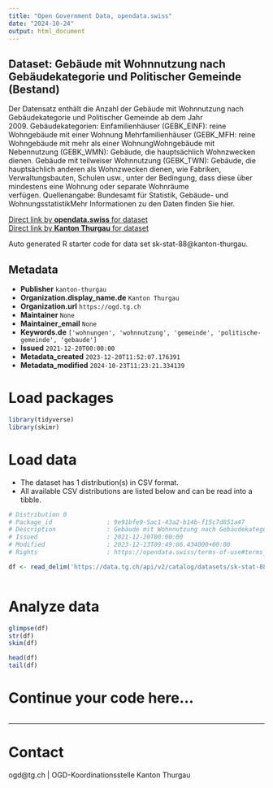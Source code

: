 ```yaml
---
title: "Open Government Data, opendata.swiss"
date: "2024-10-24"
output: html_document
---
```


## Dataset: Gebäude mit Wohnnutzung nach Gebäudekategorie und Politischer Gemeinde (Bestand)

Der Datensatz enthält die Anzahl der Gebäude mit Wohnnutzung nach Gebäudekategorie und Politischer Gemeinde ab dem Jahr 2009. Gebäudekategorien: Einfamilienhäuser (GEBK_EINF): reine Wohngebäude mit einer Wohnung Mehrfamilienhäuser (GEBK_MFH: reine Wohngebäude mit mehr als einer WohnungWohngebäude mit Nebennutzung (GEBK_WMN): Gebäude, die hauptsächlich Wohnzwecken dienen. Gebäude mit teilweiser Wohnnutzung (GEBK_TWN): Gebäude, die hauptsächlich anderen als Wohnzwecken dienen, wie Fabriken, Verwaltungsbauten, Schulen usw., unter der Bedingung, dass diese über mindestens eine Wohnung oder separate Wohnräume verfügen. Quellenangabe: Bundesamt für Statistik, Gebäude- und WohnungsstatistikMehr Informationen zu den Daten finden Sie hier.

[Direct link by **opendata.swiss** for dataset](https://opendata.swiss/de/dataset/gebaude-mit-wohnnutzung-nach-gebaudekategorie-und-politischer-gemeinde-bestand)<br>
[Direct link by **Kanton Thurgau** for dataset](https://data.tg.ch/explore/dataset/sk-stat-88/)

Auto generated R starter code for data set sk-stat-88@kanton-thurgau.

## Metadata

- **Publisher** `kanton-thurgau`
- **Organization.display_name.de** `Kanton Thurgau`
- **Organization.url** `https://ogd.tg.ch`
- **Maintainer** `None`
- **Maintainer_email** `None`
- **Keywords.de** `['wohnungen', 'wohnnutzung', 'gemeinde', 'politische-gemeinde', 'gebaude']`
- **Issued** `2021-12-20T00:00:00`
- **Metadata_created** `2023-12-20T11:52:07.176391`
- **Metadata_modified** `2024-10-23T11:23:21.334139`


# Load packages

```r

library(tidyverse)
library(skimr)

```

# Load data

-   The dataset has 1 distribution(s) in CSV format.
-   All available CSV distributions are listed below and can be read into a tibble.

```r

# Distribution 0
# Package_id               : 9e91bfe9-5ac1-43a2-b14b-f15c7d851a47
# Description              : Gebäude mit Wohnnutzung nach Gebäudekategorie und Politischer Gemeinde (Bestand) (csv)
# Issued                   : 2021-12-20T00:00:00
# Modified                 : 2023-12-13T09:49:06.434000+00:00
# Rights                   : https://opendata.swiss/terms-of-use#terms_by

df <- read_delim('https://data.tg.ch/api/v2/catalog/datasets/sk-stat-88/exports/csv?use_labels=true')



```

# Analyze data

```r

glimpse(df)
str(df)
skim(df)

head(df)
tail(df)

```

# Continue your code here...

```r

```

------------------------------------------------------------------------

# Contact

ogd@tg.ch | OGD-Koordinationsstelle Kanton Thurgau
